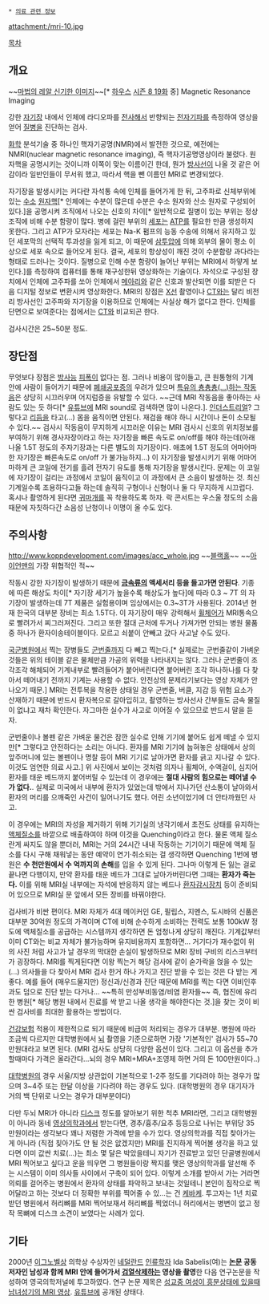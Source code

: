  * [[의료 관련 정보]]

attachment:/mri-10.jpg

[[목차]]
== 개요 ==
~~[http://www.todayhumor.co.kr/board/view.php?table=bestofbest&no=145041 마법의 레알 신기한 이미지]~~[* [[하우스]] [http://house.wikia.com/wiki/The_C_Word 시즌 8 19화] 중]
Magnetic Resonance Imaging

강한 [[자기장]] 내에서 인체에 라디오파를 [[전사]]해서 반향되는 [[전자기파]]를 측정하여 영상을 얻어 [[질병]]을 진단하는 검사.

[[화학]] 분석기술 중 하나인 핵자기공명(NMR)에서 발전한 것으로, 예전에는 NMRI(nuclear magnetic resonance imaging), 즉 핵자기공명영상이라 불렸다. 원자핵을 공명시키는 것이니까 이쪽이 맞는 이름이긴 한데, 뭔가 [[방사선]]이 나올 것 같은 어감이라 일반인들이 무서워 했고, 따라서 핵을 뺀 이름인 MRI로 변경되었다.

자기장을 발생시키는 커다란 자석통 속에 인체를 들어가게 한 뒤, 고주파로 신체부위에 있는 [[수소]] [[원자핵]][* 인체에는 수분이 많은데 수분은 수소 원자와 산소 원자로 구성되어있다.]을 공명시켜 조직에서 나오는 신호의 차이[* 일반적으로 질병이 있는 부위는 정상 조직에 비해 수분 함량이 많다. 병에 걸린 부위의 [[세포]]는 [[ATP]]를 필요한 만큼 생성하지 못한다. 그리고 ATP가 모자라는 세포는 Na-K 펌프의 능동 수송에 의해서 유지하고 있던 세포막의 선택적 투과성을 잃게 되고, 이 때문에 [[삼투압]]에 의해 외부의 물이 평소 이상으로 세포 속으로 들어오게 된다. 결국, 세포의 항상성이 깨진 것이 수분함량 과다라는 형태로 드러나는 것이다. 질병으로 인해 수분 함량이 늘어난 부위는 MRI에서 하얗게 보인다.]를 측정하여 컴퓨터를 통해 재구성한뒤 영상화하는 기술이다. 자석으로 구성된 장치에서 인체에 고주파를 쏘아 인체에서 [[메아리]]와 같은 신호과 발산되면 이를 되받은 다음 디지털 정보로 변환시켜 영상화한다. MRI의 장점은 [[X선]] 촬영이나 [[CT]]와는 달리 비전리 방사선인 고주파와 자기장을 이용하므로 인체에는 사실상 해가 없다고 한다. 인체를 단면으로 보여준다는 점에서는 [[CT]]와 비교되곤 한다. 

검사시간은 25~50분 정도.

== 장단점 ==
무엇보다 장점은 [[방사능]] [[피폭]]이 없다는 점. 그러나 비용이 많이들고, 큰 원통형의 기계 안에 사람이 들어가기 때문에 [[폐쇄공포증]]의 우려가 있으며 [http://www.youtube.com/watch?v=6Aj2QspPf7s  특유의 춍춍춍(...)하는 작동음]은 상당히 시끄러우며 어지럼증을 유발할 수 있다. ~~근데 MRI 작동음을 좋아하는 사람도 있는 듯 하다[* [[유튜브]]에 MRI sound로 검색하면 많이 나온다.]. [[인더스트리얼]]? 그렇다고 [[리듬]]을 타고(...) 몸을 움직이면 안된다. 재검을 해야 하니 시간이나 돈이 소모될 수 있다.~~ 검사시 작동음이 무지하게 시끄러운 이유는 MRI 검사시 신호의 위치정보를 부여하기 위해 경사자장이라고 하는 자기장을 빠른 속도로 on/off를 해야 하는데(아래 나올 1.5T 정도의 주자기장과는 다른 별도의 자기장이다. 애초에 1.5T 정도의 어마어마한 자기장은 빠른속도로 on/off 가 불가능하지...) 이 자기장을 발생시키기 위해 어마어마하게 큰 코일에 전기를 흘려 전자기 유도를 통해 자기장을 발생시킨다. 문제는 이 코일에 자기장이 걸리는 과정에서 코일이 움직이고 이 과정에서 큰 소음이 발생하는 것. 최신 기계일수록 조용하다고들 하는데 솔직히 구형이나 신형이나 둘 다 무지하게 시끄럽다. 혹시나 촬영하게 된다면 [[귀마개]]를 꼭 착용하도록 하자. 락 콘서트는 우스울 정도의 소음 때문에 자칫하다간 소음성 난청이나 이명이 올 수도 있다.

== 주의사항 ==
http://www.koppdevelopment.com/images/acc_whole.jpg
~~[[블랙홀]]~~ 
~~[[아이언맨]]의 가장 위협적인 적~~

작동시 강한 자기장이 발생하기 때문에 '''[[금속]]류의 액세서리 등을 들고가면 안된다'''. 기종에 따른 해상도 차이[* 자기장 세기가 높을수록 해상도가 높다]에 따라 0.3 ~ 7T 의 자기장이 발생하는데 7T 제품은 실험용이며 임상에서는 0.3~3T가 사용된다. 2014년 현재 한국의 대부분 장비는 최소 1.5T다. 이 자기장이 매우 강력해서 [[휠체어]]가 MRI통속으로 빨려가서 찌그러져진다. 그리고 또한 절대 근처에 두거나 가져가면 안되는 병원 물품중 하나가 환자이송테이블이다. 모르고 쇠붙이 안빼고 갔다 사고날 수도 있다.

[[국군병원]]에서 찍는 장병들도 [[군번줄]]까지 다 빼고 찍는다.[* 실제로는 군번줄같이 가벼운 것들은 위의 테이블 같은 물체만큼 가공의 위력을 나타내지는 않다. 그러나 군번줄이 조각조각 해체되어 기계내부로 빨려들어가 붙어버린다면 붙어버린 조각 하나하나를 다 찾아서 떼어내기 전까지 기계는 사용할 수 없다. 안전상의 문제라기보다는 영상 자체가 안나오기 때문.]  MRI는 전투복을 착용한 상태일 경우 군번줄, 버클, 지갑 등 위험 요소가 산재하기 때문에 반드시 환자복으로 갈아입히고, 촬영하는 방사선사 간부들도 금속 물질이 없냐고 재차 확인한다. 자그마한 실수가 사고로 이어질 수 있으므로 반드시 말을 듣자.

군번줄이나 볼펜 같은 가벼운 물건은 잠깐 실수로 인해 기기에 붙어도 쉽게 떼낼 수 있지만[* 그렇다고 안전하다는 소리는 아니다. 환자를 MRI 기기에 눕혀놓은 상태에서 상의 앞주머니에 있는 볼펜이나 명찰 등이 MRI 기기로 날아가면 환자를 긁고 지나갈 수 있다. 이것도 엄연한 의료 사고.] 위 사진에서 보이는 것처럼 의자나 휠체어, 수액걸이, 심지어 환자를 태운 베드까지 붙어버릴 수 있는데 이 경우에는 '''절대 사람의 힘으로는 떼어낼 수가 없다.'''. 실제로 미국에서 내부에 환자가 있었는데 밖에서 지나가던 산소통이 날아와서 환자의 머리를 으깨죽인 사건이 일어나기도 했다. 어린 소년이었기에 더 안타까웠던 사고.

이 경우에는 MRI의 자성을 제거하기 위해 기기실의 냉각기에서 초전도 상태를 유지하는 [[액체질소]]를 바깥으로 배출하여야 하며 이것을 Quenching이라고 한다. 물론 액체 질소란게 싸지도 않을 뿐더러, MRI는 거의 24시간 내내 작동하는 기기이기 때문에 액체 질소를 다시 구해 채워넣는 동안 예약이 연기·취소되는 걸 생각하면 Quenching 1번에 병원은 '''수 천만원에서 수 억까지의 손해'''를 입을 수 있게 된다. 그나마 이렇게 돈 잃는 걸로 끝나면 다행이지, 만약 환자를 태운 베드가 그대로 날아가버린다면 그때는 '''환자가 죽는다.''' 이를 위해 MRI실 내부에는 자석에 반응하지 않는 베드나 [[환자감시장치]] 등이 준비되어 있으므로 MRI실 문 앞에서 모든 장비를 바꿔야한다.

검사비가 비싼 편이다. MRI 자체가 4대 메이커인 GE, 필립스, 지멘스, 도시바의 신품은 대부분 30억원 정도의 가격이며 CT에 비해 순수하게 소비하는 전력도 보통 100kW 정도에 액체질소를 공급하는 시스템까지 생각하면 돈 엄청나게 상당히 깨진다. 기계값부터 이미 CT와는 비교 자체가 불가능하며 유지비용까지 포함하면... 거기다가 재수없이 위의 사진 처럼 사고가 날 경우의 막대한 손실이 발생하므로 MRI 장비 구비의 리스크부터가 굉장하다. MRI를 찍게된다면 이왕 찍는거 해당 검사에 같이 숟가락을 얹을 수 있는 (...) 의사들을 다 찾아서 MRI 검사 한거 하나 가지고 진단 받을 수 있는 것은 다 받는 게 좋다. 예를 들어 (매우드물지만) 정신과/신경과 진단 때문에 MRI를 찍는 다면 이비인후과도 덤으로 진단 받는 다거나... ~~특히 만성부비동염/비염 환자들~~ 즉, 협진에 유리한 병원[* 해당 병원 내에서 진료를 싹 받고 나올 생각을 해야한다는 것.]을 찾는 것이 비싼 검사비를 최대한 활용하는 방법이다.

[[건강보험]] 적용이 제한적으로 되기 때문에 비급여 처리되는 경우가 대부분. 병원에 따라 조금씩 다르지만 대학병원에서 [[뇌]] 촬영을 기준으로하면 가장 '기본적인' 검사가 55~70만원대라고 보면 된다. (MRI 검사도 상당히 다양한 옵션이 있다. 그리고 이 옵션을 추가할때마다 가격은 올라간다...뇌의 경우 MRI+MRA+조영제 하면 거의 돈 100만원이다..)

[[대학병원]]의 경우 서울/지방 상관없이 기본적으로 1-2주 정도를 기다려야 하는 경우가 많으며 3~4주 또는 한달 이상을 기다려야 하는 경우도 있다. (대학병원의 경우 대기자가 거의 백 단위로 나오는 경우가 대부분이다)

다만 두뇌 MRI가 아니라 [[디스크]] 정도를 알아보기 위한 척추 MRI라면, 그리고 대학병원이 아니라 동네 [[영상의학과]]에서 받는다면, 경추/흉추/요추 등등으로 나뉘는 부위당 35만원이라는 생각보다 꽤나 저렴한 가격에 받을 수가 있다. 영상의학과를 직접 찾아가는 게 아니라 (직접 칮아가도 안 될 것은 앖겠지만) MRI를 진지하게 찍어볼 생각을 하고 있다면 이미 값싼 치료(...)는 최소 몇 달은 박았을테니 자기가 진료받고 있던 단골병원에서 MRI 찍어보고 싶다고 운을 띄우면 그 병원들이랑 짝지를 맺은 영상의학과를 알선해 주는 시스템이 이미 의사들 사이에서 구축이 되어 있다. 이렇게 소개를 받아서 가는 거라면 의뢰를 걸어주는 병원에서 환자의 상태를 파악하고 보내는 것일테니 본인이 짐작으로 찍어달라고 하는 것보다 더 정확한 부위를 찍어줄 수 있...는 건 [[케바케]]. 투고자는 1년 치료받던 병원에서 허리뼈를 MRI 찍어보재서 허리뼈를 찍었더니 허리에서는 병변이 없고 정작 목뼈에 디스크 소견이 보였다는 사례가 있다.

== 기타 ==
2000년 [[이그노벨상]] 의학상 수상자인 [[네덜란드]] [[인류학]]자 Ida Sabelis(여)는 '''[[논문]] 공동 저자인 남성과 함께 MRI 안에 들어가서 [[검열삭제]]하는 영상을 촬영'''한 다음 연구논문을 작성하여 영국의학저널에 투고하였다. 연구 논문 제목은 [http://www.youtube.com/watch?v=mnKMmMoCaEM 성교중 여성이 흥분상태에 있을때 남녀성기의 MRI 영상]. [[유튜브]]에 공개된 상태다. 
